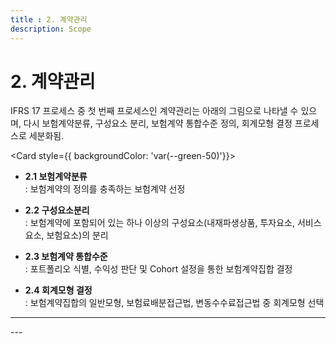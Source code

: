 ```yaml
---
title : 2. 계약관리
description: Scope
---
```


# 2. 계약관리

IFRS 17 프로세스 중 첫 번째 프로세스인 계약관리는 아래의 그림으로 나타낼 수 있으며, 다시 보험계약분류, 구성요소 분리, 보험계약 통합수준 정의, 회계모형 결정 프로세스로 세분화됨.


<Card  style={{ backgroundColor: 'var(--green-50)'}}>
* **2.1 보험계약분류**\
  : 보험계약의 정의를 충족하는 보험계약 선정

* **2.2 구성요소분리**\
  : 보험계약에 포함되어 있는 하나 이상의 구성요소(내재파생상품, 투자요소, 서비스요소, 보험요소)의 분리

* **2.3 보험계약 통합수준**\
  : 포트폴리오 식별, 수익성 판단 및 Cohort 설정을 통한 보험계약집합 결정

* **2.4 회계모형 결정**\
  : 보험계약집합의 일반모형, 보험료배분접근법, 변동수수료접근법 중 회계모형 선택

</Card>

---
<CenterImg src="/ifrs/pic2-1.png" width={700} caption="[사전 프로세스]" />
---
